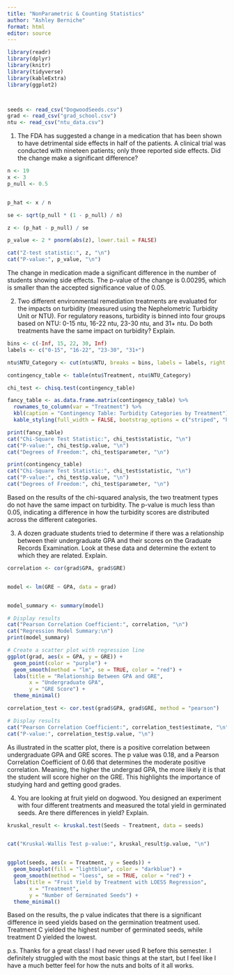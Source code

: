 ```yaml
---
title: "NonParametric & Counting Statistics"
author: "Ashley Berniche"
format: html
editor: source
---
```



```r


library(readr)
library(dplyr)
library(knitr)
library(tidyverse)
library(kableExtra)
library(ggplot2)



seeds <- read_csv("DogwoodSeeds.csv")
grad <- read_csv("grad_school.csv")
ntu <- read_csv("ntu_data.csv")
```

1. The FDA has suggested a change in a medication that has been shown to have detrimental side effects in half of the patients.  A clinical trial was conducted with nineteen patients; only three reported side effects.  Did the change make a significant difference?  

```r

n <- 19          
x <- 3          
p_null <- 0.5   


p_hat <- x / n

se <- sqrt(p_null * (1 - p_null) / n)

z <- (p_hat - p_null) / se

p_value <- 2 * pnorm(abs(z), lower.tail = FALSE)

cat("Z-test statistic:", z, "\n")
cat("P-value:", p_value, "\n")


```
The change in medication made a significant difference in the number of students showing side effects. The p-value of the change is 0.00295, which is smaller than the accepted significance value of 0.05. 


2. Two different environmental remediation treatments are evaluated for the impacts on turbidity (measured using the Nephelometric Turbidity Unit or NTU).  For regulatory reasons, turbidity is binned into four groups based on NTU: 0-15 ntu, 16-22 ntu, 23-30 ntu, and 31+ ntu.  Do both treatments have the same impact on turbidity?  Explain.

```r
bins <- c(-Inf, 15, 22, 30, Inf)
labels <- c("0-15", "16-22", "23-30", "31+")

ntu$NTU_Category <- cut(ntu$NTU, breaks = bins, labels = labels, right = TRUE)

contingency_table <- table(ntu$Treatment, ntu$NTU_Category)

chi_test <- chisq.test(contingency_table)

fancy_table <- as.data.frame.matrix(contingency_table) %>%
  rownames_to_column(var = "Treatment") %>%
  kbl(caption = "Contingency Table: Turbidity Categories by Treatment") %>%
  kable_styling(full_width = FALSE, bootstrap_options = c("striped", "hover", "condensed"))

print(fancy_table)
cat("Chi-Square Test Statistic:", chi_test$statistic, "\n")
cat("P-value:", chi_test$p.value, "\n")
cat("Degrees of Freedom:", chi_test$parameter, "\n")

print(contingency_table)
cat("Chi-Square Test Statistic:", chi_test$statistic, "\n")
cat("P-value:", chi_test$p.value, "\n")
cat("Degrees of Freedom:", chi_test$parameter, "\n")
```
Based on the results of the chi-squared analysis, the two treatment types do not have the same impact on turbidity. The p-value is much less than 0.05, indicating a difference in how the turbidity scores are distributed across the different categories. 

3. A dozen graduate students tried to determine if there was a relationship between their undergraduate GPA and their scores on the Graduate Records Examination.  Look at these data and determine the extent to which they are related.  Explain.

```r
correlation <- cor(grad$GPA, grad$GRE)


model <- lm(GRE ~ GPA, data = grad)


model_summary <- summary(model)

# Display results
cat("Pearson Correlation Coefficient:", correlation, "\n")
cat("Regression Model Summary:\n")
print(model_summary)

# Create a scatter plot with regression line
ggplot(grad, aes(x = GPA, y = GRE)) +
  geom_point(color = "purple") +
  geom_smooth(method = "lm", se = TRUE, color = "red") +
  labs(title = "Relationship Between GPA and GRE",
       x = "Undergraduate GPA",
       y = "GRE Score") +
  theme_minimal()

```
```r
correlation_test <- cor.test(grad$GPA, grad$GRE, method = "pearson")

# Display results
cat("Pearson Correlation Coefficient:", correlation_test$estimate, "\n")
cat("P-value:", correlation_test$p.value, "\n")
```
As illustrated in the scatter plot, there is a positive correlation between undergraduate GPA and GRE scores. The p value was 0.18, and a Pearson Correlation Coefficient of 0.66 that determines the moderate positive correlation. Meaning, the higher the undergrad GPA, the more likely it is that the student will score higher on the GRE. This highlights the importance of studying hard and getting good grades. 

4. You are looking at fruit yield on dogwood.  You designed an experiment with four different treatments and measured the total yield in germinated seeds.  Are there differences in yield?  Explain.

```r
kruskal_result <- kruskal.test(Seeds ~ Treatment, data = seeds)


cat("Kruskal-Wallis Test p-value:", kruskal_result$p.value, "\n")


ggplot(seeds, aes(x = Treatment, y = Seeds)) +
  geom_boxplot(fill = "lightblue", color = "darkblue") +
  geom_smooth(method = "loess", se = TRUE, color = "red") +
  labs(title = "Fruit Yield by Treatment with LOESS Regression",
       x = "Treatment",
       y = "Number of Germinated Seeds") +
  theme_minimal()

```
Based on the results, the p value indicates that there is a significant difference in seed yields based on the germination treatment used. Treatment C yielded the highest number of germinated seeds, while treatment D yielded the lowest. 



p.s. Thanks for a great class! I had never used R before this semester. I definitely struggled with the most basic things at the start, but I feel like I have a much better feel for how the nuts and bolts of it all works. 